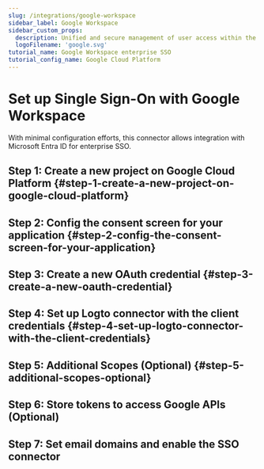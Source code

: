 ```yaml
---
slug: /integrations/google-workspace
sidebar_label: Google Workspace
sidebar_custom_props:
  description: Unified and secure management of user access within the Google ecosystem.
  logoFilename: 'google.svg'
tutorial_name: Google Workspace enterprise SSO
tutorial_config_name: Google Cloud Platform
---
```




# Set up Single Sign-On with Google Workspace

With minimal configuration efforts, this connector allows integration with Microsoft Entra ID for enterprise SSO.

<GuideTip />

## Step 1: Create a new project on Google Cloud Platform \{#step-1-create-a-new-project-on-google-cloud-platform}

<Step1 />

## Step 2: Config the consent screen for your application \{#step-2-config-the-consent-screen-for-your-application}

<Step2 />

## Step 3: Create a new OAuth credential \{#step-3-create-a-new-oauth-credential}

<Step3 />

## Step 4: Set up Logto connector with the client credentials \{#step-4-set-up-logto-connector-with-the-client-credentials}

<Step4 />

## Step 5: Additional Scopes (Optional) \{#step-5-additional-scopes-optional}

<Step5 />

## Step 6: Store tokens to access Google APIs (Optional)

<Step6 />

## Step 7: Set email domains and enable the SSO connector

<Step7 />
